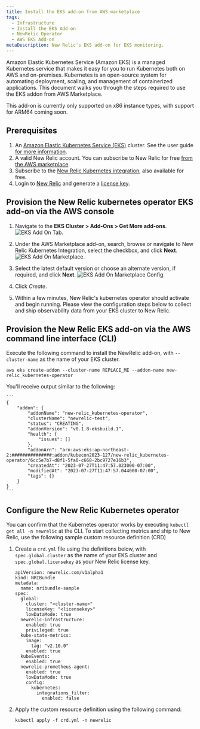 ```yaml
---
title: Install the EKS add-on from AWS marketplace
tags:
  - Infrastructure
  - Install the EKS Add-on
  - NewRelic Operator
  - AWS EKS Add-on
metaDescription: New Relic's EKS add-on for EKS monitoring.
---
```





Amazon Elastic Kubernetes Service (Amazon EKS) is a managed Kubernetes service that makes it easy for you to run Kubernetes both on AWS and on-premises. Kubernetes is an open-source system for automating deployment, scaling, and management of containerized applications. This document walks you through the steps required to use the EKS addon from AWS Marketplace.

<Callout variant="important">
This add-on is currently only supported on x86 instance types, with support for ARM64 coming soon.
</Callout>

## Prerequisites
1. An [Amazon Elastic Kubernetes Service (EKS)](https://docs.aws.amazon.com/eks/latest/userguide/what-is-eks.html) cluster. See the user guide [for more information](https://docs.aws.amazon.com/eks/latest/userguide/create-cluster.html).
2. A valid New Relic account. You can subscribe to New Relic for free [from the AWS marketplace](https://aws.amazon.com/marketplace/pp/prodview-ov56chowabeb4?sr=0-3&ref_=beagle&applicationId=AWS-Marketplace-Console).
3. Subscribe to the [New Relic Kubernetes integration](https://aws.amazon.com/marketplace/pp/prodview-gcywa6keq2ajy?applicationId=AWS-Marketplace-Console&ref_=beagle&sr=0-5), also available for free.
4. Login to [New Relic](https://one.newrelic.com/) and generate a [license key](https://one.newrelic.com/api-keys).

## Provision the New Relic kubernetes operator EKS add-on via the AWS console
1. Navigate to the **EKS Cluster > Add-Ons > Get More add-ons**.
    <img
      title="eksAddOnTab.png"
      alt="EKS Add On Tab."
      src={eksAddOnTab}
    />
2. Under the AWS Marketplace add-on, search, browse or navigate to New Relic Kubernetes Integration, select the checkbox, and click **Next**.
    <img
      title="eksAddOnMarketplace.png"
      alt="EKS Add On Marketplace."
      src={eksAddOnMarketplace}
    />
3. Select the latest default version or choose an alternate version, if required, and click **Next**.
    <img
      title="eksAddOnMarketplaceConfig.png"
      alt="EKS Add On Marketplace Config"
      src={eksAddOnMarketplaceConfig}
    />
4. Click *Create*.

5. Within a few minutes, New Relic's kubernetes operator should activate and begin running. Please view the configuration steps below to collect and ship observability data from your EKS cluster to New Relic.


## Provision the New Relic EKS add-on via the AWS command line interface (CLI)

Execute the following command to install the NewRelic add-on, with `--cluster-name` as the name of your EKS cluster.

   ```
   aws eks create-addon --cluster-name REPLACE_ME --addon-name new-relic_kubernetes-operator
   ```

You'll receive output similar to the following:

    ```
    {
        "addon": {
            "addonName": "new-relic_kubernetes-operator",
            "clusterName": "newrelic-test",
            "status": "CREATING",
            "addonVersion": "v0.1.8-eksbuild.1",
            "health": {
                "issues": []
            },
            "addonArn": "arn:aws:eks:ap-northeast-2:###############:addon/kubecon2023-127/new-relic_kubernetes-operator/6cc5e7b7-d8f1-5fa0-c668-2bc9727e16b3",
            "createdAt": "2023-07-27T11:47:57.023000-07:00",
            "modifiedAt": "2023-07-27T11:47:57.044000-07:00",
            "tags": {}
        }
    }
    ```

## Configure the New Relic Kubernetes operator

You can confirm that the Kubernetes operator works by executing `kubectl get all -n newrelic` at the CLI. To start collecting metrics and ship to New Relic, use the following sample custom resource definition (CRD)

1. Create a `crd.yml` file using the definitions below, with `spec.global.cluster` as the name of your EKS cluster and `spec.global.licensekey` as your New Relic license key.

    ```
    apiVersion: newrelic.com/v1alpha1
    kind: NRIBundle
    metadata:
      name: nribundle-sample
    spec:
      global:
        cluster: "<cluster-name>"
        licenseKey: "<licensekey>"
        lowDataMode: true
      newrelic-infrastructure:
        enabled: true
        privileged: true
      kube-state-metrics:
        image:
          tag: "v2.10.0"
        enabled: true
      kubeEvents:
        enabled: true
      newrelic-prometheus-agent:
        enabled: true
        lowDataMode: true
        config:
          kubernetes:
            integrations_filter:
              enabled: false

    ```


2. Apply the custom resource definition using the following command:

    ```
    kubectl apply -f crd.yml -n newrelic
    ```
